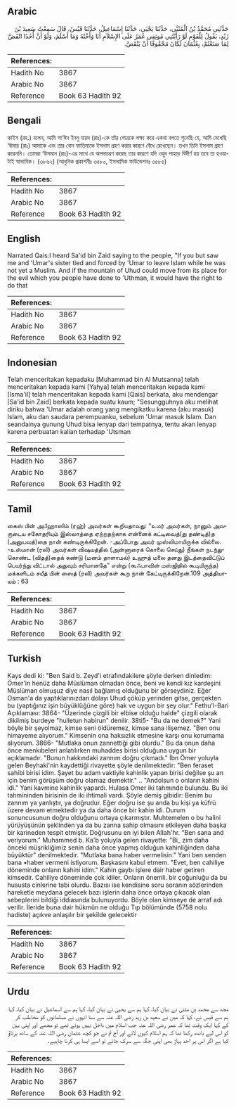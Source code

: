 ## Arabic


<div dir="rtl" lang="ar" style={{fontSize:'larger',backgroundColor:'#f8f9fa',padding:20}}>
حَدَّثَنِي مُحَمَّدُ بْنُ الْمُثَنَّى، حَدَّثَنَا يَحْيَى، حَدَّثَنَا إِسْمَاعِيلُ، حَدَّثَنَا قَيْسٌ، قَالَ سَمِعْتُ سَعِيدَ بْنَ زَيْدٍ، يَقُولُ لِلْقَوْمِ لَوْ رَأَيْتُنِي مُوثِقِي عُمَرُ عَلَى الإِسْلاَمِ أَنَا وَأُخْتُهُ وَمَا أَسْلَمَ، وَلَوْ أَنَّ أُحُدًا انْقَضَّ لِمَا صَنَعْتُمْ، بِعُثْمَانَ لَكَانَ مَحْقُوقًا أَنْ يَنْقَضَّ‏.‏
</div>
<div style={{backgroundColor:'#f8f9fa',padding:20, marginBottom: 10}}><table> <thead> <tr> <th>References:</th> <th></th> </tr> </thead> <tbody><tr><td>Hadith No</td><td>3867</td></tr><tr><td>Arabic No</td><td>3867</td></tr><tr><td>Reference</td><td>Book 63 Hadith 92</td></tr></tbody></table></div>

## Bengali


<div dir="ltr" lang="bn" style={{fontSize:'larger',backgroundColor:'#f8f9fa',padding:20}}>
কাইস (রহ.) বলেন, আমি সা‘ঈদ ইবনু যায়দ (রাঃ)-কে তাঁর গোত্রকে লক্ষ্য করে একথা বলতে শুনেছি যে, আমি দেখেছি ‘উমার (রাঃ) আমাকে এবং তার বোন ফাতিমাকে ইসলাম গ্রহণ করার কারণে বেঁধে রেখেছেন। তখন তিনি ইসলাম গ্রহণ করেননি। তোমরা ‘উসমান (রাঃ)-এর সাথে যে অসদাচরণ করেছ তার কারণে যদি ওহুদ পাহাড় বিদীর্ণ হয় তবে তা হওয়াটাই স্বাভাবিক। (৩৮৬২) (আধুনিক প্রকাশনীঃ ৩৫৮০, ইসলামিক ফাউন্ডেশনঃ ৩৫৮৫)
</div>
<div style={{backgroundColor:'#f8f9fa',padding:20, marginBottom: 10}}><table> <thead> <tr> <th>References:</th> <th></th> </tr> </thead> <tbody><tr><td>Hadith No</td><td>3867</td></tr><tr><td>Arabic No</td><td>3867</td></tr><tr><td>Reference</td><td>Book 63 Hadith 92</td></tr></tbody></table></div>

## English


<div dir="ltr" lang="en" style={{fontSize:'larger',backgroundColor:'#f8f9fa',padding:20}}>
Narrated Qais:I heard Sa'id bin Zaid saying to the people, "If you but saw me and 'Umar's sister tied and forced by 'Umar to leave Islam while he was not yet a Muslim. And if the mountain of Uhud could move from its place for the evil which you people have done to 'Uthman, it would have the right to do that
</div>
<div style={{backgroundColor:'#f8f9fa',padding:20, marginBottom: 10}}><table> <thead> <tr> <th>References:</th> <th></th> </tr> </thead> <tbody><tr><td>Hadith No</td><td>3867</td></tr><tr><td>Arabic No</td><td>3867</td></tr><tr><td>Reference</td><td>Book 63 Hadith 92</td></tr></tbody></table></div>

## Indonesian


<div dir="ltr" lang="id" style={{fontSize:'larger',backgroundColor:'#f8f9fa',padding:20}}>
Telah menceritakan kepadaku [Muhammad bin Al Mutsanna] telah menceritakan kepada kami [Yahya] telah menceritakan kepada kami [Isma'il] telah menceritakan kepada kami [Qais] berkata, aku mendengar [Sa'id bin Zaid] berkata kepada suatu kaum; "Sesungguhnya aku melihat diriku bahwa 'Umar adalah orang yang mengikatku karena (aku masuk) Islam, aku dan saudara perempuanku, sebelum 'Umar masuk Islam. Dan seandainya gunung Uhud bisa lenyap dari tempatnya, tentu akan lenyap karena perbuatan kalian terhadap 'Utsman
</div>
<div style={{backgroundColor:'#f8f9fa',padding:20, marginBottom: 10}}><table> <thead> <tr> <th>References:</th> <th></th> </tr> </thead> <tbody><tr><td>Hadith No</td><td>3867</td></tr><tr><td>Arabic No</td><td>3867</td></tr><tr><td>Reference</td><td>Book 63 Hadith 92</td></tr></tbody></table></div>

## Tamil


<div dir="ltr" lang="ta" style={{fontSize:'larger',backgroundColor:'#f8f9fa',padding:20}}>
கைஸ் பின் அபீஹாஸிம் (ரஹ்) அவர்கள் கூறியதாவது: “உமர் அவர்கள், நானும் அவருடைய சகோதரியும் இஸ்லாத்தை ஏற்றதற்காக என்னைக் கட்டிவைத்(து தண்டித்)த (அனுபவத்)தை நான் கண்டிருக்கிறேன். -அப்போது அவர் முஸ்லிமாயிருக்க வில்லை. -உஸ்மான் (ரலி) அவர்கள் விஷயத்தில் (அன்னாரைக் கொலை செய்து) நீங்கள் நடந்துகொண்ட (விதத்)தைக் கண்டு (மனம் தாளாமல்) உஹுத் மலை தனது இடத்தைவிட்டுப் பெயர்ந்து விட்டால் அதுவும் சரியானதே” என்று (கூஃபாவின் மஸ்ஜிதில் கூடியிருந்த) மக்களிடம் சயீத் பின் ஸைத் (ரலி) அவர்கள் கூற நான் கேட்டிருக்கிறேன்.109 அத்தியாயம் : 63
</div>
<div style={{backgroundColor:'#f8f9fa',padding:20, marginBottom: 10}}><table> <thead> <tr> <th>References:</th> <th></th> </tr> </thead> <tbody><tr><td>Hadith No</td><td>3867</td></tr><tr><td>Arabic No</td><td>3867</td></tr><tr><td>Reference</td><td>Book 63 Hadith 92</td></tr></tbody></table></div>

## Turkish


<div dir="ltr" lang="tr" style={{fontSize:'larger',backgroundColor:'#f8f9fa',padding:20}}>
Kays dedi ki: "Ben Said b. Zeyd'i etrafındakilere şöyle derken dinIedim: Ömer'in henüz daha Müslüman olmadan önce, beni ve kendi kız kardeşini Müslüman olmuşuz diye nasıl bağlamış olduğunu bir görseydiniz. Eğer Osman'a da yaptıklarınızdan dolayı Uhud çöküp yerinden gitse, gerçekten bu (yaptığınız işin büyüklüğüne göre) hak ve uygun bir şey olur." Fethu'l-Bari Açıklaması: 3864- "Üzerinde çizgili bir elbise olduğu halde" çizgili olarak dikilmiş burdeye "hulletun habirun" denilir. 38ti5- "Bu da ne demek?" Yani böyle bir şeyolmaz, kimse seni öldüremez, kimse sana ilişemez. "Ben onu himayeme alıyorum." Kimsenin ona haksızlık etmesine karşı onu korumama alıyorum. 3866- "Mutlaka onun zannettiği gibi olurdu." Bu da onun daha önce menkıbeleri anlatılırken muhaddes birisi olduğuna uygun bir açıklamadır. "Bunun hakkındaki zannım doğru çıkmadı." İbn Ömer yoluyla gelen Beyhaki'nin kaydettiği rivayette şöyle denilmektedir: "Ben feraset sahibi birisi idim. Şayet bu adam vaktiyle kahinlik yapan birisi değilse şu an için benim görüşüm doğru olamaz demektir." .. "Andolsun o onların kahini idi." Yani kavmine kahinlik yapardı. Hulasa Omer iki tahmınde bulundu. Bu iki tahmininden birisinin de iki ihtimali vardı. Şöyle demiş gibidir: Benim bu zannım ya yanlıştır, ya doğrudur. Eğer doğru ise şu anda bu kişi ya küfrü üzere devam etmektedir ya da daha önce bir kahin idi. Durum sonuncusunun doğru olduğunu ortaya çıkarmıştır. Muhtemelen o bu halini yürüyüşünün şeklinden ya da bu zanna sahip olmasını etkileyen daha başka bir karineden tespit etmiştir. Doğrusunu en iyi bilen AlIah'hr. "Ben sana and veriyorum." Muhammed b. Ka'b yoluyla gelen rivayette: "Bi_ zim daha önceki müşrikliğimiz senin daha önce yapmış olduğun kahinliğinden daha büyüktür" denilmektedir. "Mutlaka bana haber vermelisin." Yani ben senden bana •haber vermeni istiyorum. Başkasını kabul etmem. "Evet, ben cahiliye döneminde onların kahini idim." Kahin gaybı işlere dair haber getiren kimsedir. Cahiliye döneminde çok idiler. Onların önemli. bir çoğunluğu da bu hususta cinlerine tabi olurdu. Bazısı ise kendisine soru soranın sözlerinden hareketle meydana gelecek bazı işlerin daha önce ortaya çıkacak olan sebeplerini bildiği iddiasında bulunuyordu. Böyle olan kimseye de arraf adı verilir. İleride buna dair hükmün ne olduğu Tıp bölümünde (5758 nolu hadiste) açıkve anlaşılır bir şekilde gelecektir
</div>
<div style={{backgroundColor:'#f8f9fa',padding:20, marginBottom: 10}}><table> <thead> <tr> <th>References:</th> <th></th> </tr> </thead> <tbody><tr><td>Hadith No</td><td>3867</td></tr><tr><td>Arabic No</td><td>3867</td></tr><tr><td>Reference</td><td>Book 63 Hadith 92</td></tr></tbody></table></div>

## Urdu


<div dir="rtl" lang="ur" style={{fontSize:'larger',backgroundColor:'#f8f9fa',padding:20}}>
مجھ سے محمد بن مثنیٰ نے بیان کیا، کہا ہم سے یحییٰ نے بیان کیا، کہا ہم سے اسماعیل نے بیان کیا، کہا ہم سے قیس نے، کہا کہ میں نے سعید بن زید رضی اللہ عنہ سے سنا انہوں نے مسلمانوں کو مخاطب کر کے کہا ایک وقت تھا کہ عمر رضی اللہ عنہ جب اسلام میں داخل نہیں ہوئے تھے تو مجھے اور اپنی بہن کو اس لیے باندھ رکھا تھا کہ ہم اسلام کیوں لائے اور آج تم نے جو کچھ عثمان رضی اللہ عنہ کے ساتھ برتاؤ کیا ہے اگر اس پر احد پہاڑ بھی اپنی جگہ سے سرک جائے تو اسے ایسا ہی کرنا چاہیے۔
</div>
<div style={{backgroundColor:'#f8f9fa',padding:20, marginBottom: 10}}><table> <thead> <tr> <th>References:</th> <th></th> </tr> </thead> <tbody><tr><td>Hadith No</td><td>3867</td></tr><tr><td>Arabic No</td><td>3867</td></tr><tr><td>Reference</td><td>Book 63 Hadith 92</td></tr></tbody></table></div>